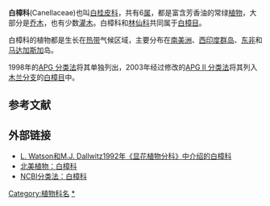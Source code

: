{{Automatic taxobox
| fossil_range = {{fossil range|渐新世|現代}}
| taxon = Canellaceae
| image = Canella alba Ypey71.jpg
| image_width = 240px
| image_caption = Adolphus Ypey 於1813年繪
| authority = [[Carl_Friedrich_Philipp_von_Martius|Mart.]]
| subdivision_ranks = 屬{{r|APWeb}}
| subdivision = 
*[[白樟属|白樟属]] ''Canella''
*[[多蕊樟屬|多蕊樟屬]] ''Cinnamodendron''
*[[合瓣樟屬|合瓣樟屬]] ''Cinnamosma''
*[[多瓣樟屬|多瓣樟屬]] ''Pleodendron''
*[[十數樟屬|十數樟屬]] ''Warburgia''
}}

'''白樟科'''(Canellaceae){{r|APG3科属}}也叫[[白桂皮科|白桂皮科]]，共有6[[属|属]]，都是富含芳香油的常绿[[植物|植物]]，大部分是[[乔木|乔木]]，也有少数[[灌木|灌木]]。白樟科和[[林仙科|林仙科]]共同属于[[白樟目|白樟目]]。

白樟科的植物都是生长在[[热带|热带]]气候区域，主要分布在[[南美洲|南美洲]]、[[西印度群岛|西印度群岛]]、[[东非|东非]]和[[马达加斯加|马达加斯加]]岛。

1998年的[[APG_分类法|APG 分类法]]将其单独列出{{r|APG}}，2003年经过修改的[[APG_II_分类法|APG II 分类法]]将其列入[[木兰分支|木兰分支]]的[[白樟目|白樟目]]中{{r|APG2}}。

== 参考文献 ==
{{reflist|refs=
<ref name="APG">{{Cite journal |last=Angiosperm Phylogeny Group |year=1998 |title=An ordinal classification for the families of flowering plants |journal=Annals of the Missouri Botanical Garden |volume=85 |issue=4 |pages=531–553 |url=https://www.jstor.org/stable/2992015 |jstor=2992015 |access-date=2016-06-16 |archive-date=2021-01-12 |archive-url=https://web.archive.org/web/20210112155648/https://www.jstor.org/stable/2992015 |dead-url=no }}</ref>
<ref name="APG2">{{Cite journal |last=Angiosperm Phylogeny Group |year=2003 |title=An update of the Angiosperm Phylogeny Group classification for the orders and families of flowering plants: APG II |journal=Botanical Journal of the Linnean Society |volume=141 |issue=4 |pages=399–436 |url=http://onlinelibrary.wiley.com/doi/10.1046/j.1095-8339.2003.t01-1-00158.x/abstract |doi=10.1046/j.1095-8339.2003.t01-1-00158.x |access-date=2016-06-16 |archive-date=2017-09-08 |archive-url=https://web.archive.org/web/20170908063343/http://onlinelibrary.wiley.com/doi/10.1046/j.1095-8339.2003.t01-1-00158.x/abstract |dead-url=no }}</ref>

<ref name="APG3科属">{{Cite journal|last=刘冰, 叶建飞, 刘夙, 汪远, 杨永, 赖阳均, 曾刚, 林秦文 |year=2016 |title=中国被子植物科属概览: 依据APG III系统 |journal=生物多样性 |volume=23 |issue=2 |pages=225-231 |url=http://www.biodiversity-science.net/CN/abstract/abstract9992.shtml |doi=10.17520/biods.2015052 |deadurl=yes |archiveurl=https://web.archive.org/web/20150505064115/http://www.biodiversity-science.net/CN/abstract/abstract9992.shtml |archivedate=2015-05-05 }}</ref>

<ref name="APWeb">{{Cite web |last=Stevens |first=P.F. |title=Canellaceae |work=Angiosperm Phylogeny Website |url=http://www.mobot.org/MOBOT/Research/APweb/orders/canellalesweb.htm#Canellaceae |access-date=2016-06-18 |archive-date=2021-01-24 |archive-url=https://web.archive.org/web/20210124134525/http://www.mobot.org/MOBOT/Research/APWeb/orders/canellalesweb.htm#Canellaceae |dead-url=no }}</ref>
}}

==外部链接==
*[http://delta-intkey.com/angio/www/canellac.htm L. Watson和M.J. Dallwitz1992年《显花植物分科》中介绍的白樟科] {{Wayback|url=http://delta-intkey.com/angio/www/canellac.htm |date=20101213041459 }} 
*[http://www.efloras.org/florataxon.aspx?flora_id=1&taxon_id=10153 北美植物：白樟科] {{Wayback|url=http://www.efloras.org/florataxon.aspx?flora_id=1&taxon_id=10153 |date=20210111103801 }}
*[http://www.ncbi.nlm.nih.gov/Taxonomy/Browser/wwwtax.cgi?mode=Tree&id=3424&lvl=3&lin=f&keep=1&srchmode=1&unlock NCBI分类法：白樟科] {{Wayback|url=http://www.ncbi.nlm.nih.gov/Taxonomy/Browser/wwwtax.cgi?mode=Tree&id=3424&lvl=3&lin=f&keep=1&srchmode=1&unlock |date=20200506111443 }}
{{Taxonbar|from=Q131304}}

[[Category:植物科名|Category:植物科名]]
[[Category:白樟科|*]]